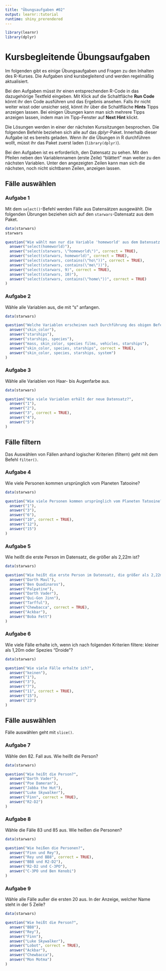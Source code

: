 ```yaml
---
title: "Übungsaufgaben #02"
output: learnr::tutorial
runtime: shiny_prerendered
---
```


```r
library(learnr)
library(dplyr)
```

# Kursbegleitende Übungsaufgaben

Im folgenden gibt es einige Übungsaufgaben und Fragen zu den Inhalten des R-Kurses. Die Aufgaben sind kursbegleitend und werden regelmäßig aktualisiert.

Bei den Aufgaben müsst ihr einen entsprechenden R-Code in das dazugehörige Textfeld eingeben. Mit Klick auf die Schaltfläche **Run Code** könnt ihr den Code ausführen und das Ergebnis ansehen. Falls ihr nicht weiter wisst oder unsicher seid, könnt ihr über die Schaltfläche **Hints** Tipps anzeigen lassen. Bei einigen Übungen kann man sich mehrere Tipps anzeigen lassen, indem man im Tipp-Fenster auf **Next Hint** klickt.

Die Lösungen werden in einer der nächsten Kurssitzungen besprochen. Die folgenden Befehle beziehen sich alle auf das *dplyr*-Paket. Innerhalb dieser Aufgabe ist es bereits geladen. Wenn ihr die Übungen in R durchführen wollt, müsst ihr das Paket zuerst laden (`library(dplyr)`).

Bei den Aufgaben ist es erforderlich, den Datensatz zu sehen. Mit den Pfeilen neben den Variablennamen (erste Zeile) "blättert" man weiter zu den nächsten Variablen. Unter den angezeigten Zeilen kann man sich die nächsten, noch nicht sichtbaren Zeilen, anzeigen lassen.

## Fälle auswählen

### Aufgabe 1

Mit dem `select()`-Befehl werden Fälle aus Datensätzen ausgewählt. Die folgenden Übrungen beziehen sich auf den `starwars`-Datensatz aus dem Paket.

```r
data(starwars)
starwars
```

```r
question("Wie wählt man nur die Variable 'homeworld' aus dem Datensatz 'starwars' aus? Bitte *alle* korrekten Antworten angeben.",
  answer("select(homeworld)"),
  answer("select(starwars, \"homeworld\")", correct = TRUE),
  answer("select(starwars, homeworld)", correct = TRUE),
  answer("select(starwars, contains(\"ho\"))", correct = TRUE),
  answer("select(starwars, contains(\"me\"))"),
  answer("select(starwars, 9)", correct = TRUE),
  answer("select(starwars, 10)"),
  answer("select(starwars, contains(\"home\"))", correct = TRUE)
)
```

### Aufgabe 2

Wähle alle Variablen aus, die mit "s" anfangen.

```r
data(starwars)

```

```r
question("Welche Variablen erscheinen nach Durchführung des obigen Befehls?",
  answer("skin_color"),
  answer("starships"),
  answer("starships, species"),
  answer("mass, skin_color, species films, vehicles, starships"),
  answer("skin_color, species, starships", correct = TRUE),
  answer("skin_color, species, starships, system")
)
```

### Aufgabe 3

Wähle alle Variablen von Haar- bis Augenfarbe aus.

```r
data(starwars)

```

```r
question("Wie viele Variablen erhält der neue Datensatz?",
  answer("1"),
  answer("2"),
  answer("3", correct = TRUE),
  answer("4"),
  answer("5")
)
```

## Fälle filtern

Das Auswählen von Fällen anhand logischer Kriterien (filtern) geht mit dem Befehl  `filter()`.

### Aufgabe 4

Wie viele Personen kommen ursprünglich vom Planeten Tatooine?

```r
data(starwars)

```

```r
question("Wie viele Personen kommen ursprünglich vom Planeten Tatooine?",
  answer("1"),
  answer("3"),
  answer("6"),
  answer("10", correct = TRUE),
  answer("12"),
  answer("15")
)
```

### Aufgabe 5

Wie heißt die erste Person im Datensatz, die größer als 2,22m ist?

```r
data(starwars)

```

```r
question("Wie heißt die erste Person im Datensatz, die größer als 2,22m ist?",
  answer("Darth Maul"),
  answer("Ben Quadinaros"),
  answer("Palpatine"),
  answer("Darth Vader"),
  answer("Qui-Gon Jinn"),
  answer("Tarfful"),
  answer("Chewbacca", correct = TRUE),
  answer("Ackbar"),
  answer("Boba Fett")
)
```

### Aufgabe 6

Wie viele Fälle erhalte ich, wenn ich nach folgenden Kriterien filtere: kleiner als 1,20m oder Spezies "Droide"?

```r
data(starwars)

```

```r
question("Wie viele Fälle erhalte ich?",
  answer("keinen"),
  answer("1"),
  answer("3"),
  answer("7"),
  answer("11", correct = TRUE),
  answer("15"),
  answer("23")
)
```

## Fälle auswählen

Fälle auswählen geht mit `slice()`.

### Aufgabe 7

Wähle den 82. Fall aus. Wie heißt die Person?

```r
data(starwars)

```

```r
question("Wie heißt die Person?",
  answer("Darth Vader"),
  answer("Poe Dameran"),
  answer("Jabba the Hut"),
  answer("Luke Skywalker"),
  answer("Finn", correct = TRUE),
  answer("R2-D2")
)
```

### Aufgabe 8

Wähle die Fälle 83 und 85 aus. Wie heißen die Personen?

```r
data(starwars)

```

```r
question("Wie heißen die Personen?",
  answer("Finn und Rey"),
  answer("Rey und BB8", correct = TRUE),
  answer("BB8 und R2-D2"),
  answer("R2-D2 und C-3PO"),
  answer("C-3PO und Ben Kenobi")
)
```

### Aufgabe 9

Wähle alle Fälle außer die ersten 20 aus. In der Anzeige, welcher Name steht in der 5 Zeile?

```r
data(starwars)

```

```r
question("Wie heißt die Person?",
  answer("BB8"),
  answer("Rey"),
  answer("Finn"),
  answer("Luke Skywalker"),
  answer("Lobot", correct = TRUE),
  answer("Ackbar"),
  answer("Chewbacca"),
  answer("Mon Motma")
)
```
